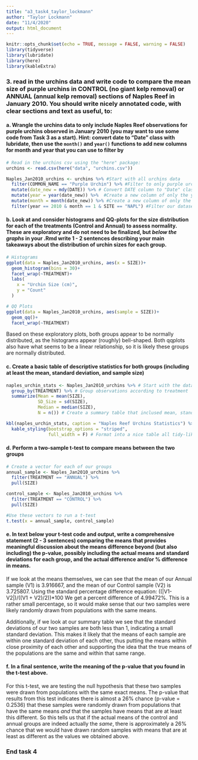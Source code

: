 ```yaml
---
title: "a3_task4_taylor_lockmann"
author: "Taylor Lockmann"
date: "11/4/2020"
output: html_document
---
```


```r
knitr::opts_chunk$set(echo = TRUE, message = FALSE, warning = FALSE)
library(tidyverse)
library(lubridate)
library(here)
library(kableExtra)
```

### 3. read in the urchins data and write code to compare the mean size of purple urchins in CONTROL (no giant kelp removal) or ANNUAL (annual kelp removal) sections of Naples Reef in January 2010. You should write nicely annotated code, with clear sections and text as useful, to: 

#### a. Wrangle the urchins data to only include Naples Reef observations for purple urchins observed in January 2010 (you may want to use some code from Task 3 as a start). Hint: convert date to "Date" class with lubridate, then use the `month()` and `year()` functions to add new columns for month and year that you can use to filter by

```r
# Read in the urchins csv using the "here" package:
urchins <- read.csv(here("data", "urchins.csv")) 

Naples_Jan2010_urchins <- urchins %>% #Start with all urchins data
  filter(COMMON_NAME == "Purple Urchin") %>% #Filter to only purple urchins
  mutate(date_new = mdy(DATE)) %>% # Convert DATE column to "Date" class
  mutate(year = year(date_new)) %>%  #Create a new column of only the year
  mutate(month = month(date_new)) %>% #Create a new column of only the month
  filter(year == 2010 & month == 1 & SITE == "NAPL") #Filter our dataset to only include observations from January (month == 1) of 2010 (year == 2010) at Naples Reef (SITE == NAPL)
```

#### b. Look at and consider histograms and QQ-plots for the size distribution for each of the treatments (Control and Annual) to assess normality. These are exploratory and do not need to be finalized, but *below the graphs* in your .Rmd write 1 - 2 sentences describing your main takeaways about the distribution of urchin sizes for each group.

```r
# Histograms
ggplot(data = Naples_Jan2010_urchins, aes(x = SIZE))+
  geom_histogram(bins = 30)+
  facet_wrap(~TREATMENT)+
  labs(
    x = "Urchin Size (cm)",
    y = "Count"
  )
```

```r
# QQ Plots
ggplot(data = Naples_Jan2010_urchins, aes(sample = SIZE))+
  geom_qq()+
  facet_wrap(~TREATMENT)
```


Based on these exploratory plots, both groups appear to be normally distributed, as the histograms appear (roughly) bell-shaped. Both qqplots also have what seems to be a linear relationship, so it is likely these groups are normally distributed.

#### c. Create a basic table of descriptive statistics for both groups (including at least the mean, standard deviation, and sample size)

```r
naples_urchin_stats <- Naples_Jan2010_urchins %>% # Start with the data set we created in the last step
  group_by(TREATMENT) %>% # Group observations according to treatment
  summarize(Mean = mean(SIZE),
            SD_Size = sd(SIZE),
            Median = median(SIZE),
            N = n()) # Create a summary table that inclused mean, standard deivation, median, and number of observations

kbl(naples_urchin_stats, caption = "Naples Reef Urchins Statistics") %>% 
  kable_styling(bootstrap_options = "striped",
                full_width = F) # Format into a nice table all tidy-like
```

#### d. Perform a two-sample t-test to compare means between the two groups

```r
# Create a vector for each of our groups
annual_sample <- Naples_Jan2010_urchins %>% 
  filter(TREATMENT == "ANNUAL") %>% 
  pull(SIZE)

control_sample <- Naples_Jan2010_urchins %>% 
  filter(TREATMENT == "CONTROL") %>% 
  pull(SIZE)

#Use these vectors to run a t-test
t.test(x = annual_sample, control_sample)
```

#### e. In text below your t-test code and output, write a comprehensive statement (2 - 3 sentences) comparing the means that provides meaningful discussion about the means difference beyond (but also including) the p-value, possibly including the actual means and standard deviations for each group, and the actual difference and/or % difference in means.

If we look at the means themselves, we can see that the mean of our Annual sample (V1) is 3.916667, and the mean of our Control sample (V2) is 3.725807. Using the standard percentage difference equation:
((|V1-V2|)/((V1 + V2)/2))*100
We get a percent difference of 4.99472%. This is a rather small percentage, so it would make sense that our two samples were likely randomly drawn from populations with the same means.

Additionally, if we look at our summary table we see that the standard deviations of our two samples are both less than 1, indicating a small standard deviation. This makes it likely that the means of each sample are within one standard deviation of each other, thus putting the means within close proximity of each other and supporting the idea that the true means of the populations are the same and within that same range. 

#### f. In a final sentence, write the meaning of the p-value that you found in the t-test above. 

For this t-test, we are testing the null hypothesis that these two samples were drawn from populations with the same exact means. The p-value that results from this test indicates there is almost a 26% chance (p-value = 0.2536) that these samples were randomly drawn from populations that have the same means *and* that the samples have means that are at least this different. So this tells us that if the actual means of the control and annual groups are indeed actually the *same*, there is approximately a 26% chance that we would have drawn random samples with means that are at least as different as the values we obtained above. 


### End task 4